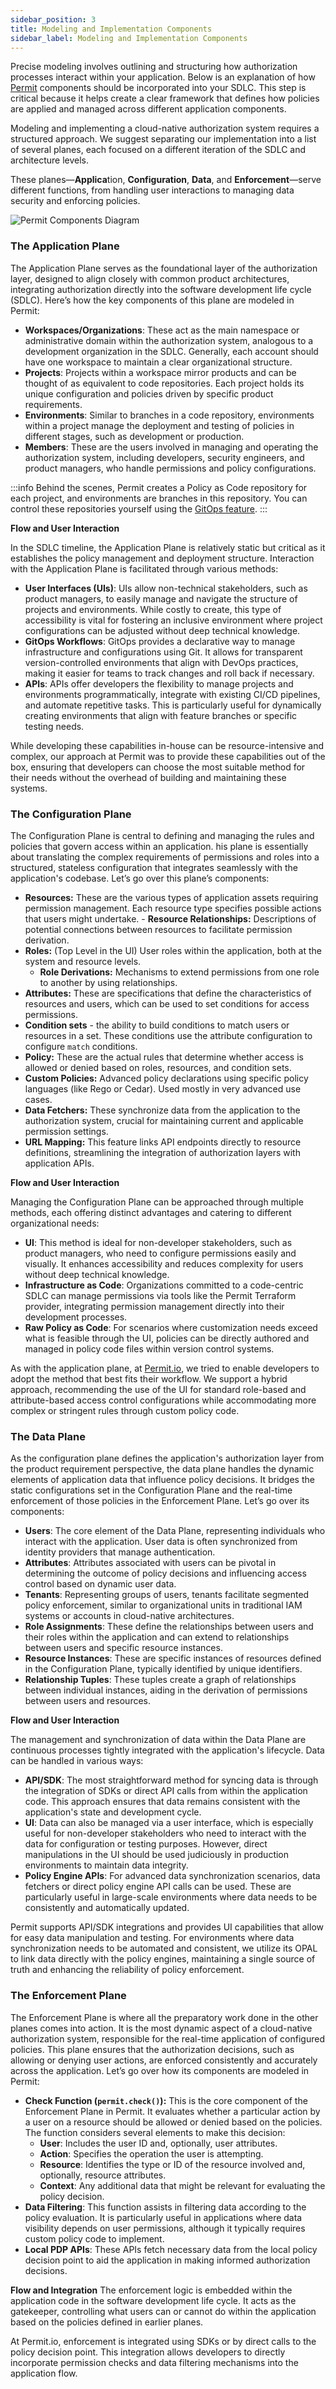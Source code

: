 ```yaml
---
sidebar_position: 3
title: Modeling and Implementation Components
sidebar_label: Modeling and Implementation Components
---
```


Precise modeling involves outlining and structuring how authorization processes interact within your application. Below is an explanation of how
[Permit](http://permit.io/) components should be incorporated into your SDLC. This step is critical because it helps create a clear
framework that defines how policies are applied and managed across different application components.

Modeling and implementing a cloud-native authorization system requires a structured approach.
We suggest separating our implementation into a list of several planes, each focused on a different iteration of the SDLC and architecture levels.

These planes—**Applica**tion, **Configuration**, **Data**, and **Enforcement**—serve different functions,
from handling user interactions to managing data security and enforcing policies.

![Permit Components Diagram](/img/diagrams/permit_planes.png)

### The Application Plane

The Application Plane serves as the foundational layer of the authorization layer, designed to align closely with common product architectures,
integrating authorization directly into the software development life cycle (SDLC). Here’s how the key components of this plane are modeled in Permit:

- **Workspaces/Organizations**: These act as the main namespace or administrative domain within the authorization system,
  analogous to a development organization in the SDLC.
  Generally, each account should have one workspace to maintain a clear organizational structure.
- **Projects**: Projects within a workspace mirror products and can be thought of as equivalent to code repositories.
  Each project holds its unique configuration and policies driven by specific product requirements.
- **Environments**: Similar to branches in a code repository, environments within a project manage the deployment and
  testing of policies in different stages, such as development or production.
- **Members**: These are the users involved in managing and operating the authorization system,
  including developers, security engineers, and product managers, who handle permissions and policy configurations.

:::info
Behind the scenes, Permit creates a Policy as Code repository for each project, and environments are branches in this repository. You can control these repositories yourself using the [GitOps feature](/integrations/gitops/overview).
:::

**Flow and User Interaction**

In the SDLC timeline, the Application Plane is relatively static but critical as it establishes the policy management and deployment structure.
Interaction with the Application Plane is facilitated through various methods:

- **User Interfaces (UIs)**: UIs allow non-technical stakeholders, such as product managers,
  to easily manage and navigate the structure of projects and environments.
  While costly to create, this type of accessibility is vital for fostering an inclusive environment where
  project configurations can be adjusted without deep technical knowledge.
- **GitOps Workflows**: GitOps provides a declarative way to manage infrastructure and configurations using Git.
  It allows for transparent version-controlled environments that align with DevOps practices,
  making it easier for teams to track changes and roll back if necessary.
- **APIs**: APIs offer developers the flexibility to manage projects and environments programmatically,
  integrate with existing CI/CD pipelines,
  and automate repetitive tasks. This is particularly useful for dynamically creating environments
  that align with feature branches or specific testing needs.

While developing these capabilities in-house can be resource-intensive and complex, our approach at Permit was to
provide these capabilities out of the box, ensuring that developers can choose the most suitable method for their
needs without the overhead of building and maintaining these systems.

### The Configuration Plane

The Configuration Plane is central to defining and managing the rules and policies that govern access within an application.
his plane is essentially about translating the complex requirements of permissions and roles into a structured,
stateless configuration that integrates seamlessly with the application's codebase.
Let’s go over this plane’s components:

- **Resources:** These are the various types of application assets requiring permission management.
  Each resource type specifies possible actions that users might undertake. - **Resource Relationships:** Descriptions of potential connections between resources to
  facilitate permission derivation.
- **Roles:** (Top Level in the UI) User roles within the application, both at the system and resource levels.
  - **Role Derivations:** Mechanisms to extend permissions from one role to
    another by using relationships.
- **Attributes:** These are specifications that define the characteristics of resources and users,
  which can be used to set conditions for access permissions.
- **Condition sets** - the ability to build conditions to match users or resources in a set.
  These conditions use the attribute configuration to configure `match` conditions.
- **Policy:** These are the actual rules that determine whether access is allowed or denied
  based on roles, resources, and condition sets.
- **Custom Policies:** Advanced policy declarations using specific policy languages (like Rego or Cedar).
  Used mostly in very advanced use cases.
- **Data Fetchers:** These synchronize data from the application to the authorization system,
  crucial for maintaining current and applicable permission settings.
- **URL Mapping:** This feature links API endpoints directly to resource definitions,
  streamlining the integration of authorization layers with application APIs.

**Flow and User Interaction**

Managing the Configuration Plane can be approached through multiple methods,
each offering distinct advantages and catering to different organizational needs:

- **UI**: This method is ideal for non-developer stakeholders, such as product managers,
  who need to configure permissions easily and visually. It enhances accessibility and reduces complexity
  for users without deep technical knowledge.
- **Infrastructure as Code**: Organizations committed to a code-centric SDLC can manage permissions via tools like the Permit Terraform provider,
  integrating permission management directly into their development processes.
- **Raw Policy as Code**: For scenarios where customization needs exceed what is feasible through the UI,
  policies can be directly authored and managed in policy code files within version control systems.

As with the application plane, at [Permit.io](http://permit.io/), we tried to enable developers to adopt the method that best fits their workflow.
We support a hybrid approach, recommending the use of the UI for standard role-based and attribute-based access control
configurations while accommodating more complex or stringent rules through custom policy code.

### The Data Plane

As the configuration plane defines the application's authorization layer from the product requirement perspective,
the data plane handles the dynamic elements of application data that influence policy decisions.
It bridges the static configurations set in the Configuration Plane and the real-time enforcement of those policies in the Enforcement Plane.
Let’s go over its components:

- **Users**: The core element of the Data Plane, representing individuals who interact with the application.
  User data is often synchronized from identity providers that manage authentication.
- **Attributes**: Attributes associated with users can be pivotal in determining the outcome of policy decisions and
  influencing access control based on dynamic user data.
- **Tenants**: Representing groups of users, tenants facilitate segmented policy enforcement, similar to organizational
  units in traditional IAM systems or accounts in cloud-native architectures.
- **Role Assignments**: These define the relationships between users and their roles within the application and can extend
  to relationships between users and specific resource instances.
- **Resource Instances**: These are specific instances of resources defined in the Configuration Plane,
  typically identified by unique identifiers.
- **Relationship Tuples**: These tuples create a graph of relationships between individual instances,
  aiding in the derivation of permissions between users and resources.

**Flow and User Interaction**

The management and synchronization of data within the Data Plane are continuous processes tightly integrated
with the application's lifecycle. Data can be handled in various ways:

- **API/SDK**: The most straightforward method for syncing data is through the integration of SDKs or direct API calls
  from within the application code. This approach ensures that data remains consistent with the application's state and development cycle.
- **UI**: Data can also be managed via a user interface, which is especially useful for non-developer
  stakeholders who need to interact with the data for configuration or testing purposes.
  However, direct manipulations in the UI should be used judiciously in production environments to maintain data integrity.
- **Policy Engine APIs**: For advanced data synchronization scenarios, data fetchers or direct policy engine API calls can be used.
  These are particularly useful in large-scale environments where data needs to be consistently and automatically updated.

Permit supports API/SDK integrations and provides UI capabilities that allow for easy data manipulation and testing.
For environments where data synchronization needs to be automated and consistent, we utilize its OPAL to link data directly with the policy engines,
maintaining a single source of truth and enhancing the reliability of policy enforcement.

### The Enforcement Plane

The Enforcement Plane is where all the preparatory work done in the other planes comes into action.
It is the most dynamic aspect of a cloud-native authorization system, responsible for the real-time application of configured policies.
This plane ensures that the authorization decisions, such as allowing or denying user actions,
are enforced consistently and accurately across the application. Let’s go over how its components are modeled in Permit:

- **Check Function (`permit.check()`):** This is the core component of the Enforcement Plane in Permit.
  It evaluates whether a particular action by a user on a resource should be allowed or denied based on the policies.
  The function considers several elements to make this decision:
  - **User**: Includes the user ID and, optionally, user attributes.
  - **Action**: Specifies the operation the user is attempting.
  - **Resource**: Identifies the type or ID of the resource involved and, optionally, resource attributes.
  - **Context**: Any additional data that might be relevant for evaluating the policy decision.
- **Data Filtering**: This function assists in filtering data according to the policy evaluation.
  It is particularly useful in applications where data visibility depends on user permissions, although it typically requires custom policy code to implement.
- **Local PDP APIs**: These APIs fetch necessary data from the local policy decision point to aid the application in making informed authorization decisions.

**Flow and Integration**
The enforcement logic is embedded within the application code in the software development life cycle.
It acts as the gatekeeper, controlling what users can or cannot do within the application based on the policies defined in earlier planes.

At Permit.io, enforcement is integrated using SDKs or by direct calls to the policy decision point.
This integration allows developers to directly incorporate permission checks and data filtering mechanisms into the application flow.
